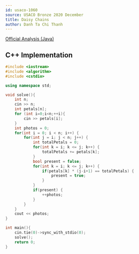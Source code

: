 ---
id: usaco-1060
source: USACO Bronze 2020 December
title: Daisy Chains
author: Danh Ta Chi Thanh
---

[Official Analysis (Java)](http://www.usaco.org/current/data/sol_prob2_bronze_dec20.html)


<LanguageSection>

<CPPSection>

## C++ Implementation

```cpp
#include <iostream>
#include <algorithm>
#include <cstdio>

using namespace std;

void solve(){
	int n;
	cin >> n;
	int petals[n];
	for (int i=0;i<n;++i){
		cin >> petals[i];
	}
	int photos = 0;
    for(int i = 0; i < n; i++) {
      	for(int j = i; j < n; j++) {
        	int totalPetals = 0;
        	for(int k = i; k <= j; k++) {
          		totalPetals += petals[k];
        	}
        	bool present = false;
        	for(int k = i; k <= j; k++) {
          		if(petals[k] * (j-i+1) == totalPetals) {
            		present = true;
          		}
        	}
        	if(present) {
          		++photos;
        	}
      	}
    }
	cout << photos;
}

int main(){
    cin.tie(0)->sync_with_stdio(0);
    solve();
    return 0;
}

```

</CPPSection>

</LanguageSection>
